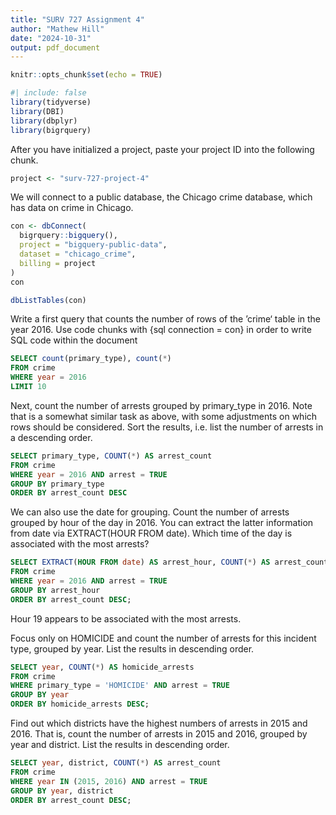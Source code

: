 ---
title: "SURV 727 Assignment 4"
author: "Mathew Hill"
date: "2024-10-31"
output: pdf_document
---

```{r setup, include=FALSE}
knitr::opts_chunk$set(echo = TRUE)
```

```{r}
#| include: false 
library(tidyverse)
library(DBI)
library(dbplyr)
library(bigrquery)
```

After you have initialized a project, paste your project ID into the following chunk.
```{r}
project <- "surv-727-project-4"
```

We will connect to a public database, the Chicago crime database, which has data on crime in Chicago.
```{r}
con <- dbConnect(
  bigrquery::bigquery(),
  project = "bigquery-public-data",
  dataset = "chicago_crime",
  billing = project
)
con
```

```{r}
dbListTables(con)
```


Write a first query that counts the number of rows of the ‘crime‘ table in the year 2016. Use code chunks with {sql connection = con} in order to write SQL code within the document
```{sql connection = con}
SELECT count(primary_type), count(*)
FROM crime
WHERE year = 2016
LIMIT 10
```

Next, count the number of arrests grouped by primary_type in 2016. Note that is a somewhat similar task as above, with some adjustments on which rows should be considered. Sort the results, i.e. list the number of arrests in a descending order.
```{sql connection = con}
SELECT primary_type, COUNT(*) AS arrest_count
FROM crime
WHERE year = 2016 AND arrest = TRUE
GROUP BY primary_type
ORDER BY arrest_count DESC
```

We can also use the date for grouping. Count the number of arrests grouped by hour of the day in 2016. You can extract the latter information from date via EXTRACT(HOUR FROM date). Which time of the day is associated with the most arrests?
```{sql connection = con}
SELECT EXTRACT(HOUR FROM date) AS arrest_hour, COUNT(*) AS arrest_count
FROM crime
WHERE year = 2016 AND arrest = TRUE
GROUP BY arrest_hour
ORDER BY arrest_count DESC;
```
Hour 19 appears to be associated with the most arrests.

Focus only on HOMICIDE and count the number of arrests for this incident type, grouped by
year. List the results in descending order.
```{sql connection = con}
SELECT year, COUNT(*) AS homicide_arrests
FROM crime
WHERE primary_type = 'HOMICIDE' AND arrest = TRUE
GROUP BY year
ORDER BY homicide_arrests DESC;
```

Find out which districts have the highest numbers of arrests in 2015 and 2016. That is, count
the number of arrests in 2015 and 2016, grouped by year and district. List the results in
descending order.
```{sql connection = con}
SELECT year, district, COUNT(*) AS arrest_count
FROM crime
WHERE year IN (2015, 2016) AND arrest = TRUE
GROUP BY year, district
ORDER BY arrest_count DESC;
```







